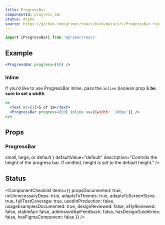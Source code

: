 ```yaml
---
title: ProgressBar
componentId: progress_bar
status: Alpha
source: https://github.com/primer/react/blob/main/src/ProgressBar.tsx
---
```


```js
import {ProgressBar} from '@primer/react'
```

## Example

```jsx live
<ProgressBar progress={80} />
```

### Inline

If you'd like to use ProgressBar inline, pass the `inline` boolean prop & **be sure to set a width**.

```jsx live
<>
  <Text mr={3}>5 of 10</Text>
  <ProgressBar progress={50} inline sx={{width: '100px'}} />
</>
```

## Props

### ProgressBar

<PropsTable>
  <PropsTableRow name="progress" type="number" description="Used to set the size of the green bar" />
  <PropsTableRow
    name="barSize"
    type={
      <>
        <InlineCode>small</InlineCode>, <InlineCode>large</InlineCode>, or <InlineCode>default</InlineCode>
      </>
    }
    defaultValue="default"
    description="Controls the height of the progress bar. If omitted, height is set to the default height."
  />
  <PropsTableRow name="inline" type="boolean" defaultValue="false" description="Styles the progress bar inline" />
  <PropsTableRow name="bg" type="string" defaultValue="bg.successInverse" description="Set the progress bar color" />
  <PropsTableSxRow />
</PropsTable>

## Status

<ComponentChecklist
  items={{
    propsDocumented: true,
    noUnnecessaryDeps: true,
    adaptsToThemes: true,
    adaptsToScreenSizes: true,
    fullTestCoverage: true,
    usedInProduction: false,
    usageExamplesDocumented: true,
    designReviewed: false,
    a11yReviewed: false,
    stableApi: false,
    addressedApiFeedback: false,
    hasDesignGuidelines: false,
    hasFigmaComponent: false
  }}
/>
